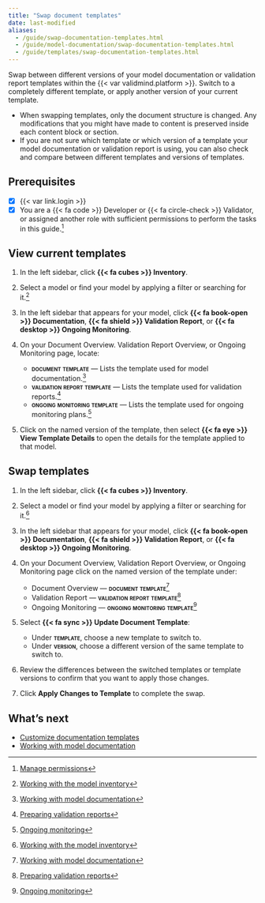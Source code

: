 ```yaml
---
title: "Swap document templates"
date: last-modified
aliases:
  - /guide/swap-documentation-templates.html
  - /guide/model-documentation/swap-documentation-templates.html
  - /guide/templates/swap-documentation-templates.html
---
```


Swap between different versions of your model documentation or validation report templates within the {{< var validmind.platform >}}. Switch to a completely different template, or apply another version of your current template.

- When swapping templates, only the document structure is changed. Any modifications that you might have made to content is preserved inside each content block or section. 
- If you are not sure which template or which version of a template your model documentation or validation report is using, you can also check and compare between different templates and versions of templates.

::: {.attn}

## Prerequisites

- [x] {{< var link.login >}}
- [x] You are a [{{< fa code >}} Developer]{.bubble} or [{{< fa circle-check >}} Validator]{.bubble}, or assigned another role with sufficient permissions to perform the tasks in this guide.[^1]

:::

## View current templates

1. In the left sidebar, click **{{< fa cubes >}} Inventory**.

2. Select a model or find your model by applying a filter or searching for it.[^2]

3. In the left sidebar that appears for your model, click **{{< fa book-open >}} Documentation**, **{{< fa shield >}} Validation Report**, or **{{< fa desktop >}} Ongoing Monitoring**.

4. On your Document Overview. Validation Report Overview, or Ongoing Monitoring page, locate: 

   - **[document template]{.smallcaps}** — Lists the template used for model documentation.[^3]
   - **[validation report template]{.smallcaps}** — Lists the template used for validation reports.[^4]
   - **[ongoing monitoring template]{.smallcaps}** — Lists the template used for ongoing monitoring plans.[^5]  

5. Click on the named version of the template, then select **{{< fa eye >}} View Template Details** to open the details for the template applied to that model.

## Swap templates

1. In the left sidebar, click **{{< fa cubes >}} Inventory**.

2. Select a model or find your model by applying a filter or searching for it.[^6]

3. In the left sidebar that appears for your model, click **{{< fa book-open >}} Documentation**, **{{< fa shield >}} Validation Report**, or **{{< fa desktop >}} Ongoing Monitoring**.

4. On your Document Overview, Validation Report Overview, or Ongoing Monitoring page click on the named version of the template under:
   
   - Document Overview — **[document template]{.smallcaps}**[^7]
   - Validation Report — **[validation report template]{.smallcaps}**[^8]
   - Ongoing Monitoring — **[ongoing monitoring template]{.smallcaps}**[^9]

5. Select **{{< fa sync >}} Update Document Template**:

   - Under **[template]{.smallcaps}**, choose a new template to switch to.
   - Under **[version]{.smallcaps}**, choose a different version of the same template to switch to.

6. Review the differences between the switched templates or template versions to confirm that you want to apply those changes.

7. Click **Apply Changes to Template** to complete the swap.

## What's next

- [Customize documentation templates](customize-document-templates.qmd)
- [Working with model documentation](/guide/model-documentation/working-with-model-documentation.qmd)


<!-- FOOTNOTES -->

[^1]: [Manage permissions](/guide/configuration/manage-permissions.qmd)

[^2]: [Working with the model inventory](/guide/model-inventory/working-with-model-inventory.qmd#search-filter-and-sort-models)

[^3]: [Working with model documentation](/guide/model-documentation/working-with-model-documentation.qmd)

[^4]: [Preparing validation reports](/guide/model-validation/preparing-validation-reports.qmd)

[^5]: [Ongoing monitoring](/guide/monitoring/ongoing-monitoring.qmd)

[^6]: [Working with the model inventory](/guide/model-inventory/working-with-model-inventory.qmd#search-filter-and-sort-models)

[^7]: [Working with model documentation](/guide/model-documentation/working-with-model-documentation.qmd)

[^8]: [Preparing validation reports](/guide/model-validation/preparing-validation-reports.qmd)

[^9]: [Ongoing monitoring](/guide/monitoring/ongoing-monitoring.qmd)

<!-- [^10]: [Customize documentation templates](customize-document-templates.qmd) -->
